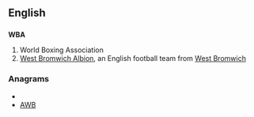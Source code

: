 ==English==
==={{initialism}}===
'''WBA'''
# World Boxing Association
# [[w:West Bromwich Albion|West Bromwich Albion]], an English football team from [[West Bromwich]]

===Anagrams===
* {{alphagram|abw}}
* [[AWB#English|AWB]]